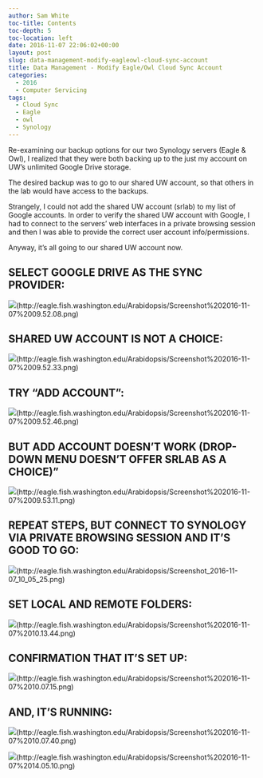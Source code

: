 ```yaml
---
author: Sam White
toc-title: Contents
toc-depth: 5
toc-location: left
date: 2016-11-07 22:06:02+00:00
layout: post
slug: data-management-modify-eagleowl-cloud-sync-account
title: Data Management - Modify Eagle/Owl Cloud Sync Account
categories:
  - 2016
  - Computer Servicing
tags:
  - Cloud Sync
  - Eagle
  - owl
  - Synology
---
```


Re-examining our backup options for our two Synology servers (Eagle & Owl), I realized that they were both backing up to the just my account on UW's unlimited Google Drive storage.

The desired backup was to go to our shared UW account, so that others in the lab would have access to the backups.

Strangely, I could not add the shared UW account (srlab) to my list of Google accounts. In order to verify the shared UW account with Google, I had to connect to the servers' web interfaces in a private browsing session and then I was able to provide the correct user account info/permissions.

Anyway, it's all going to our shared UW account now.





## SELECT GOOGLE DRIVE AS THE SYNC PROVIDER:





![](https://eagle.fish.washington.edu/Arabidopsis/Screenshot%202016-11-07%2009.52.08.png)(http://eagle.fish.washington.edu/Arabidopsis/Screenshot%202016-11-07%2009.52.08.png)









## SHARED UW ACCOUNT IS NOT A CHOICE:





![](https://eagle.fish.washington.edu/Arabidopsis/Screenshot%202016-11-07%2009.52.33.png)(http://eagle.fish.washington.edu/Arabidopsis/Screenshot%202016-11-07%2009.52.33.png)





## TRY "ADD ACCOUNT":





![](https://eagle.fish.washington.edu/Arabidopsis/Screenshot%202016-11-07%2009.52.46.png)(http://eagle.fish.washington.edu/Arabidopsis/Screenshot%202016-11-07%2009.52.46.png)



## BUT ADD ACCOUNT DOESN'T WORK (DROP-DOWN MENU DOESN'T OFFER SRLAB AS A CHOICE)"





![](https://eagle.fish.washington.edu/Arabidopsis/Screenshot%202016-11-07%2009.53.11.png)(http://eagle.fish.washington.edu/Arabidopsis/Screenshot%202016-11-07%2009.53.11.png)







## REPEAT STEPS, BUT CONNECT TO SYNOLOGY VIA PRIVATE BROWSING SESSION AND IT'S GOOD TO GO:



![](https://eagle.fish.washington.edu/Arabidopsis/Screenshot_2016-11-07_10_05_25.png)(http://eagle.fish.washington.edu/Arabidopsis/Screenshot_2016-11-07_10_05_25.png)







## SET LOCAL AND REMOTE FOLDERS:



![](https://eagle.fish.washington.edu/Arabidopsis/Screenshot%202016-11-07%2010.13.44.png)(http://eagle.fish.washington.edu/Arabidopsis/Screenshot%202016-11-07%2010.13.44.png)







## CONFIRMATION THAT IT'S SET UP:



![](https://eagle.fish.washington.edu/Arabidopsis/Screenshot%202016-11-07%2010.07.15.png)(http://eagle.fish.washington.edu/Arabidopsis/Screenshot%202016-11-07%2010.07.15.png)







## AND, IT'S RUNNING:



![](https://eagle.fish.washington.edu/Arabidopsis/Screenshot%202016-11-07%2010.07.40.png)(http://eagle.fish.washington.edu/Arabidopsis/Screenshot%202016-11-07%2010.07.40.png)



![](https://eagle.fish.washington.edu/Arabidopsis/Screenshot%202016-11-07%2014.05.10.png)(http://eagle.fish.washington.edu/Arabidopsis/Screenshot%202016-11-07%2014.05.10.png)
